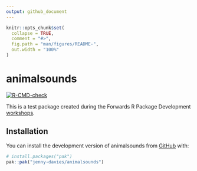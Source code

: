 ```yaml
---
output: github_document
---
```


<!-- README.md is generated from README.Rmd. Please edit that file -->

```r
knitr::opts_chunk$set(
  collapse = TRUE,
  comment = "#>",
  fig.path = "man/figures/README-",
  out.width = "100%"
)
```

# animalsounds

<!-- badges: start -->
[![R-CMD-check](https://github.com/jenny-davies/animalsounds/actions/workflows/R-CMD-check.yaml/badge.svg)](https://github.com/jenny-davies/animalsounds/actions/workflows/R-CMD-check.yaml)
<!-- badges: end -->

This is a test package created during the Forwards R Package Development [workshops](https://forwards.github.io/package-dev/).

## Installation

You can install the development version of animalsounds from [GitHub](https://github.com/) with:

``` r
# install.packages("pak")
pak::pak("jenny-davies/animalsounds")
```
